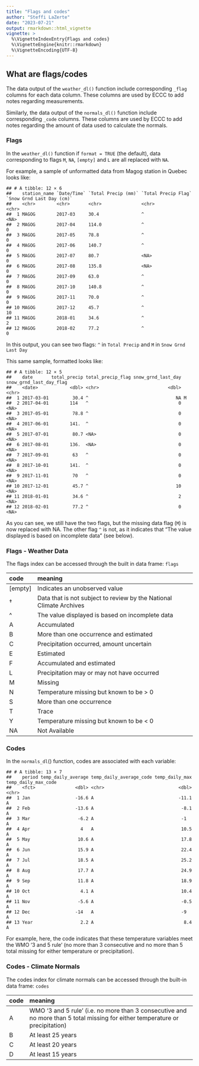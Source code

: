 ```yaml
---
title: "Flags and codes"
author: "Steffi LaZerte"
date: "2023-07-21"
output: rmarkdown::html_vignette
vignette: >
  %\VignetteIndexEntry{Flags and codes}
  %\VignetteEngine{knitr::rmarkdown}
  %\VignetteEncoding{UTF-8}
---
```





## What are flags/codes

The data output of the `weather_dl()` function include corresponding `_flag` columns for each data column. These columns are used by ECCC to add notes regarding measurements. 

Similarly, the data output of the `normals_dl()` function include corresponding `_code` columns. These columns are used by ECCC to add notes regarding the amount of data used to calculate the normals.


### Flags
In the `weather_dl()` function if `format = TRUE` (the default), data corresponding to flags `M`, `NA`, `[empty]` and `L` are all replaced with `NA`.

For example, a sample of unformatted data from Magog station in Quebec looks like:


```
## # A tibble: 12 × 6
##    station_name `Date/Time` `Total Precip (mm)` `Total Precip Flag` `Snow Grnd Last Day (cm)`
##    <chr>        <chr>       <chr>               <chr>               <chr>                    
##  1 MAGOG        2017-03     30.4                ^                   <NA>                     
##  2 MAGOG        2017-04     114.0               ^                   0                        
##  3 MAGOG        2017-05     78.8                ^                   0                        
##  4 MAGOG        2017-06     140.7               ^                   0                        
##  5 MAGOG        2017-07     80.7                <NA>                0                        
##  6 MAGOG        2017-08     135.8               <NA>                0                        
##  7 MAGOG        2017-09     63.0                ^                   0                        
##  8 MAGOG        2017-10     140.8               ^                   0                        
##  9 MAGOG        2017-11     70.0                ^                   0                        
## 10 MAGOG        2017-12     45.7                ^                   10                       
## 11 MAGOG        2018-01     34.6                ^                   2                        
## 12 MAGOG        2018-02     77.2                ^                   0
```

In this output, you can see two flags: `^` in `Total Precip` and `M` in `Snow Grnd Last Day`

This same sample, formatted looks like:


```
## # A tibble: 12 × 5
##    date       total_precip total_precip_flag snow_grnd_last_day snow_grnd_last_day_flag
##    <date>            <dbl> <chr>                          <dbl> <chr>                  
##  1 2017-03-01         30.4 ^                                 NA M                      
##  2 2017-04-01        114   ^                                  0 <NA>                   
##  3 2017-05-01         78.8 ^                                  0 <NA>                   
##  4 2017-06-01        141.  ^                                  0 <NA>                   
##  5 2017-07-01         80.7 <NA>                               0 <NA>                   
##  6 2017-08-01        136.  <NA>                               0 <NA>                   
##  7 2017-09-01         63   ^                                  0 <NA>                   
##  8 2017-10-01        141.  ^                                  0 <NA>                   
##  9 2017-11-01         70   ^                                  0 <NA>                   
## 10 2017-12-01         45.7 ^                                 10 <NA>                   
## 11 2018-01-01         34.6 ^                                  2 <NA>                   
## 12 2018-02-01         77.2 ^                                  0 <NA>
```

As you can see, we still have the two flags, but the missing data flag (`M`) is now replaced with NA. The other flag `^` is not, as it indicates that "The value displayed is based on incomplete data" (see below).

### Flags - Weather Data

The flags index can be accessed through the built in data frame: `flags`


|code    |meaning                                                             |
|:-------|:-------------------------------------------------------------------|
|[empty] |Indicates an unobserved value                                       |
|†       |Data that is not subject to review by the National Climate Archives |
|^       |The value displayed is based on incomplete data                     |
|A       |Accumulated                                                         |
|B       |More than one occurrence and estimated                              |
|C       |Precipitation occurred, amount uncertain                            |
|E       |Estimated                                                           |
|F       |Accumulated and estimated                                           |
|L       |Precipitation may or may not have occurred                          |
|M       |Missing                                                             |
|N       |Temperature missing but known to be > 0                             |
|S       |More than one occurrence                                            |
|T       |Trace                                                               |
|Y       |Temperature missing but known to be < 0                             |
|NA      |Not Available                                                       |

### Codes
In the `normals_dl`() function, codes are associated with each variable:


```
## # A tibble: 13 × 7
##    period temp_daily_average temp_daily_average_code temp_daily_max temp_daily_max_code
##    <fct>               <dbl> <chr>                            <dbl> <chr>              
##  1 Jan                 -16.6 A                                -11.1 A                  
##  2 Feb                 -13.6 A                                 -8.1 A                  
##  3 Mar                  -6.2 A                                 -1   A                  
##  4 Apr                   4   A                                 10.5 A                  
##  5 May                  10.6 A                                 17.8 A                  
##  6 Jun                  15.9 A                                 22.4 A                  
##  7 Jul                  18.5 A                                 25.2 A                  
##  8 Aug                  17.7 A                                 24.9 A                  
##  9 Sep                  11.8 A                                 18.9 A                  
## 10 Oct                   4.1 A                                 10.4 A                  
## 11 Nov                  -5.6 A                                 -0.5 A                  
## 12 Dec                 -14   A                                 -9   A                  
## 13 Year                  2.2 A                                  8.4 A
```

For example, here, the code indicates that these temperature variables meet the WMO '3 and 5 rule' (no more than 3 consecutive and no more than 5 total missing for either temperature or precipitation).                                                                   


### Codes - Climate Normals

The codes index for climate normals can be accessed through the built-in data frame: `codes`


|code |meaning                                                                                                                       |
|:----|:-----------------------------------------------------------------------------------------------------------------------------|
|A    |WMO '3 and 5 rule' (i.e. no more than 3 consecutive and no more than 5 total missing for either temperature or precipitation) |
|B    |At least 25 years                                                                                                             |
|C    |At least 20 years                                                                                                             |
|D    |At least 15 years                                                                                                             |




